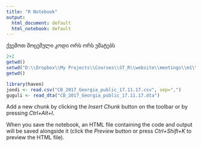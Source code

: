 ```yaml
---
title: "R Notebook"
output:
  html_document: default
  html_notebook: default
---
```


ქვემოთ მოცემული კოდი ორს ორს უმატებს

```r
2+2
getwd()
setwd("D:\\Dropbox\\My Projects\\Courses\\ST_R\\website\\meetings\\m1\\data")
getwd()

library(haven)
jondi <- read.csv("CB_2017_Georgia_public_17.11.17.csv", sep=",")
guguli <- read_dta("CB_2017_Georgia_public_17.11.17.dta")

```

Add a new chunk by clicking the *Insert Chunk* button on the toolbar or by pressing *Ctrl+Alt+I*.

When you save the notebook, an HTML file containing the code and output will be saved alongside it (click the *Preview* button or press *Ctrl+Shift+K* to preview the HTML file).
